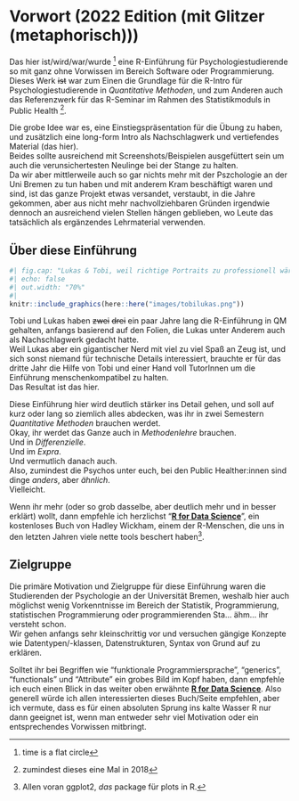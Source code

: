 # Vorwort (2022 Edition (mit Glitzer (metaphorisch))) {-#index}

Das hier ist/wird/war/wurde ^[time is a flat circle] eine R-Einführung für Psychologiestudierende so mit ganz ohne Vorwissen im Bereich Software oder Programmierung. Dieses Werk ~~ist~~ war zum Einen die Grundlage für die R-Intro für Psychologiestudierende in *Quantitative Methoden*, und zum Anderen auch das Referenzwerk für das R-Seminar im Rahmen des Statistikmoduls in Public Health ^[zumindest dieses eine Mal in 2018].

Die grobe Idee war es, eine Einstiegspräsentation für die Übung zu haben, und zusätzlich eine long-form Intro als Nachschlagwerk und vertiefendes Material (das hier).  
Beides sollte ausreichend mit Screenshots/Beispielen ausgefüttert sein um auch die verunsichertesten Neulinge bei der Stange zu halten.  
Da wir aber mittlerweile auch so gar nichts mehr mit der Pszchologie an der Uni Bremen zu tun haben und mit anderem Kram beschäftigt waren und sind, ist das ganze Projekt etwas versandet, verstaubt, in die Jahre gekommen, aber aus nicht mehr nachvollziehbaren Gründen irgendwie dennoch an ausreichend vielen Stellen hängen geblieben, wo Leute das tatsächlich als ergänzendes Lehrmaterial verwenden.

## Über diese Einführung {-}

```r
#| fig.cap: "Lukas & Tobi, weil richtige Portraits zu professionell wären."
#| echo: false
#| out.width: "70%"
#| 
knitr::include_graphics(here::here("images/tobilukas.png"))
```

Tobi und Lukas haben  ~~zwei~~ ~~drei~~ ein paar Jahre lang die R-Einführung in QM gehalten, anfangs basierend auf den Folien, die Lukas unter Anderem auch als Nachschlagwerk gedacht hatte.  
Weil Lukas aber ein gigantischer Nerd mit viel zu viel Spaß an Zeug ist, und sich sonst niemand für technische Details interessiert, brauchte er für das dritte Jahr die Hilfe von Tobi und einer Hand voll TutorInnen um die Einführung menschenkompatibel zu halten.  
Das Resultat ist das hier.  

Diese Einführung hier wird deutlich stärker ins Detail gehen, und soll auf kurz oder lang so ziemlich alles abdecken, was ihr in zwei Semestern *Quantitative Methoden* brauchen werdet.  
Okay, ihr werdet das Ganze auch in *Methodenlehre* brauchen.  
Und in *Differenzielle*.  
Und im *Expra*.  
Und vermutlich danach auch.  
Also, zumindest die Psychos unter euch, bei den Public Healther:innen sind dinge *anders*, aber *ähnlich*.  
Vielleicht. 

Wenn ihr mehr (oder so grob dasselbe, aber deutlich mehr und in besser erklärt) wollt, dann empfehle ich herzlichst "[**R for Data Science**](https://r4ds.had.co.nz/)", ein kostenloses Buch von Hadley Wickham, einem der R-Menschen, die uns in den letzten Jahren viele nette tools beschert haben^[Allen voran ggplot2, *das* package für plots in R.].

## Zielgruppe {-}

Die primäre Motivation und Zielgruppe für diese Einführung waren die Studierenden der Psychologie an der Universität Bremen, weshalb hier auch möglichst wenig Vorkenntnisse im Bereich der Statistik, Programmierung, statistischen Programmierung oder programmierenden Sta... ähm... ihr versteht schon.  
Wir gehen anfangs sehr kleinschrittig vor und versuchen gängige Konzepte wie Datentypen/-klassen, Datenstrukturen, Syntax von Grund auf zu erklären.  

Solltet ihr bei Begriffen wie "funktionale Programmiersprache", "generics", "functionals" und "Attribute" ein grobes Bild im Kopf haben, dann empfehle ich euch einen Blick in das weiter oben erwähnte [**R for Data Science**](https://r4ds.had.co.nz/). Also generell würde ich allen interessierten dieses Buch/Seite empfehlen, aber ich vermute, dass es für einen absoluten Sprung ins kalte Wasser R nur dann geeignet ist, wenn man entweder sehr viel Motivation oder ein entsprechendes Vorwissen mitbringt.

